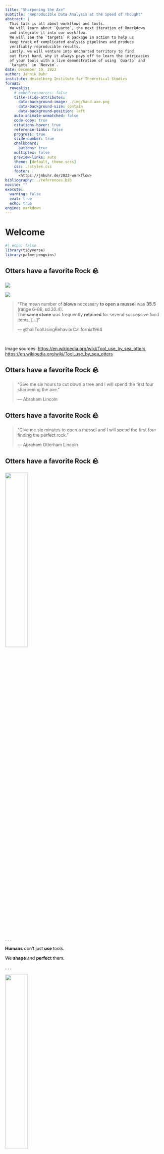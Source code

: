 ```yaml
---
title: "Sharpening the Axe"
subtitle: "Reproducible Data Analysis at the Speed of Thought"
abstract: |
  This talk is all about workflows and tools.
  We will learn about `Quarto`, the next iteration of Rmarkdown
  and integrate it into our workflow.
  We will see the `targets` R package in action to help us
  keep track of complicated analysis pipelines and produce
  verifiably reproducible results.
  Lastly, we will venture into uncharted territory to find
  out first hand, why it always pays off to learn the intricacies
  of your tools with a live demonstration of using `Quarto` and
  `targets` in `Neovim`.
date: December 19, 2023
author: Jannik Buhr
institute: Heidelberg Institute for Theoretical Studies
format:
  revealjs: 
    # embed-resources: false
    title-slide-attributes:
      data-background-image: ./img/hand-axe.png
      data-background-size: contain
      data-background-position: left
    auto-animate-unmatched: false
    code-copy: true
    citations-hover: true
    reference-links: false
    progress: true
    slide-number: true
    chalkboard: 
      buttons: true
    multiplex: false
    preview-links: auto
    theme: [default, theme.scss]
    css: ./styles.css
    footer: |
      <https://jmbuhr.de/2023-workflow>
bibliography: ./references.bib
nocite: ""
execute:
  warning: false
  eval: true
  echo: true
engine: markdown
---
```


# Welcome

```r
#| echo: false
library(tidyverse)
library(palmerpenguins)
```

<html>
  <script>
  document.head.appendChild(Object.assign(document.createElement("link"), {rel: "icon", href: "data:image/svg+xml,<svg xmlns='http://www.w3.org/2000/svg' viewBox='0 0 100 100'><text y='.9em' font-size='90'>🦦</text></svg>"}))
  </script>
</html>

## Otters have a favorite Rock 🪨

:::: {layout="[1,1]"}
![](./img/otter-hello.png)

:::{#quote}
![](./img/otter-pound.png){#otter-pound}

> "The mean number of **blows** necessary **to open a mussel** was **35.5** (range 6–88, sd 20.4).\
> The **same stone** was frequently **retained** for several successive food items, [...]"
> 
> --- @hallToolUsingBehaviorCalifornia1964
:::
 
::::

:::footer
Image sources: <https://en.wikipedia.org/wiki/Tool_use_by_sea_otters>, <https://en.wikipedia.org/wiki/Tool_use_by_sea_otters>
:::

## Otters have a favorite Rock 🪨

> "Give me six hours to cut down a tree and I will spend the first four sharpening the axe."
> 
> --- Abraham Lincoln

## Otters have a favorite Rock 🪨

> "Give me six minutes to open a mussel and I will spend the first four finding the perfect rock."
> 
> --- ~~Abraham~~ Otterham Lincoln

## Otters have a favorite Rock 🪨


![](./img/pexels-anna-urlapova-2957058.jpg){.fl width=38%}

. . .

:::{#textbox}
**Humans** don't just **use** tools.

We **shape** and **perfect** them.
:::

. . .

![](./img/hand-axe.png){.fr width=38%}


:::footer
Image sources: <https://www.pexels.com/photo/person-holding-a-stone-2957058/>, <https://en.wikipedia.org/wiki/Hand_axe>
:::

## Who am I? 🦦

:::{#jannik .fr}
![](./img/jannik.png)
:::

Hi, I'm Jannik!

Computational Biochemist at\
HITS and Heidelberg University

I use **Quantum Mechanical Simulations** to study how **Collagen** breaks under force

![](./img/helix-wide.png){width=60%}

I love building and teaching tools 🧰

:::profile
- \@jmbuhr
- [](https://github.com/jmbuhr){.bi-github}
- [](https://jmbuhr.de){.bi-house}
- [](https://mastodon.online/@jmbuhr){.bi-mastodon}
- [](https://www.youtube.com/@jmbuhr){.bi-youtube}
- [](https://www.linkedin.com/in/jmbuhr/){.bi-linkedin}
:::

{{< qrcode https://github.com/jmbuhr.de/2023-workflow qr width=124 height=124 colorDark='#1E4287' >}}

## The Tools Today 🧰


::: {.columns}
::: {.column width="30%"}
![](./img/quarto.png){width=100%}

![](./img/targets.png){width=80%}

![](./img/Neovim-logo.svg){width=100%}
:::
::: {.column width="70%"}
### Quarto

<https://quarto.org/>

Next iteration of `Rmarkdown`.

### Targets

<https://docs.ropensci.org/targets/>

R package for reproducible workflows.

### Neovim

<https://neovim.io/>

hyperextensible Vim-based text editor
:::
:::

# Warmup!

## Remember these letters

```r
countdown::countdown(minutes = 0, seconds = 7)
```

[xfwiadcnanvrqybceawgjdczlyhlwoovxxce]{#letters}

## Remember these letters

How many of these letters do you remember?

## Remember these letters

```r
countdown::countdown(minutes = 0, seconds = 7)
```

[The quick brown fox jumps over the lazy dog]{#letters}

## Remember these letters

Do you remember the sentence on the previous slide?

. . .

Of course you do, it's just **one** sentence!

. . .

But it has the **same number of letters** as the random letters.

## The Magic 7 ± 2

::: {.incremental}
- One piece of information is a **chunk**.
- We can keep **7 chunks** in our **working memory** [@millerMagicalNumberSeven1956a].
- We gain space by combining thoughts and **concepts**
- Letters → 1 word
- Words → sentence
- Sentences → idea
:::

# Optimize Your Workflow

## Quarto: Structure Thoughts

:::{#tr}
![](./img/quarto.png)
:::

<https://quarto.org/>

An open-source scientific and technical publishing system.

- The successor of `Rmarkdown`, made by the same people
- Keep **thoughts, code and results** close
- Cater to different **output formats**
  - web, pdf, docx, ppt ...
- Fully **reproducible**

## {background-image="./img/rstudio.png" background-size=contain}

##   {background-image="./img/choose.png" background-size=70% background-position=top}

| 
| 
| 
| 

`qmd` files are just plain text!

````
---
title: "quarto demo"
format: 
  html:
    code-fold: true
---

## Air Quality

@fig-airquality further explores the impact of temperature on ozone level.

```{{r}}
#| label: fig-airquality
#| fig-cap: "Temperature and ozone level."

library(ggplot2)

ggplot(airquality, aes(Temp, Ozone)) + 
  geom_point() + 
  geom_smooth(method = "loess"
)
```
````

## Quarto: Structure Thoughts

:::{#tr}
![](./img/quarto.png)
:::

### Why?

- Why did I perform this operation?
  - Read a **detailed explanation** of past-me right next to the code!
- Every journal has different formats
  - Just let quarto **generate** them for you!
- Could you increase the fontsize in all your plots?
  - Sure, just **change** one number and **re-render**!

### FAQ:

> "I have a machine learning model that takes 6 hours to calculate. In a jupyter notebook it is simply cached, how do I put this in a Quarto notebook?"

Well, **don't!**

## Targets: Organize Workflows

:::{#tr}
![](./img/targets.png){width=60%}
:::

<https://docs.ropensci.org/targets/>

Function-oriented Make-like **declarative workflows** for R.

```r
#| echo: false
#| out-width: 90%
targets::tar_visnetwork()
```

Aim for **pure functions** that take **inputs** and produce **outputs**
without side effects.

## Aside: Pure Functions

```dot
//| echo: false
digraph functions {
  rankdir=LR;
  node [shape=circle];
  A -> B [label="f"];
  B -> C [label="g"];
  A -> C [label="h"];
}
```

$$
g \circ f = h
$$

```r
#| eval: false
f = function(data) {
  data |>
    filter(x > 10) |>
    mutate(x = x * pi)
}

```

vs. **Side Effects**

```r
#| eval: false
f_prime = function(value) {
  penguins <<- penguins |>
    mutate(x = x * value)
}

g_prime = function() {
  penguins |>
    ggplot()
  # ...
}
```


## NeoVim: Not just for Speed!

![](./img/nvim-clean.png)

## NeoVim: Not just for Speed!

![](./img/nvim-quarto.png)

## NeoVim: Not just for Speed!

**Modal editing** allows us to **communicate** with the editor.

**Complicated operations** become one **chunk**.

**Free up resources** for the important questions.

# Demo

Demo Time!

## Penguins!

![](./img/lter_penguins.png)

::: {.aside}
Artwork by \@allisonhorst
:::


# Take Home Messages

## Take Home Messages

Keyboard shortcuts are for thoughts ⌨️\

Reproducibility and Interactivity can go hand in hand ▶️

. . .

Find your favorite rock 🪨

Sharpen the axe 🪓

# Thank You!

## Thank You!

## References

:::{#refs}
:::
